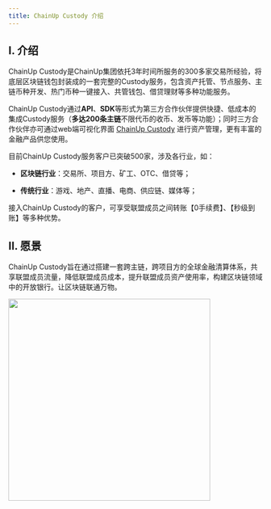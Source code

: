 ```yaml
---
title: ChainUp Custody 介绍
---
```


## I. 介绍

ChainUp Custody是ChainUp集团依托3年时间所服务的300多家交易所经验，将底层区块链钱包封装成的一套完整的Custody服务，包含资产托管、节点服务、主链币种开发、热门币种一键接入、共管钱包、借贷理财等多种功能服务。

ChainUp Custody通过**API**、**SDK**等形式为第三方合作伙伴提供快捷、低成本的集成Custody服务（**多达200条主链**不限代币的收币、发币等功能）；同时三方合作伙伴亦可通过web端可视化界面 [ChainUp Custody](https://custody.chainup.com/) 进行资产管理，更有丰富的金融产品供您使用。

目前ChainUp Custody服务客户已突破500家，涉及各行业，如：

- **区块链行业**：交易所、项目方、矿工、OTC、借贷等；

- **传统行业**：游戏、地产、直播、电商、供应链、媒体等；

接入ChainUp Custody的客户，可享受联盟成员之间转账【0手续费】、【秒级到账】等多种优势。


## II. 愿景

ChainUp Custody旨在通过搭建一套跨主链，跨项目方的全球金融清算体系，共享联盟成员流量，降低联盟成员成本，提升联盟成员资产使用率，构建区块链领域中的开放银行。让区块链联通万物。

<div className="w-full flex items-center justify-center">
    <img src="/zh-cn/images/apis/yuanjing-cn.png" width="400"/>
</div>